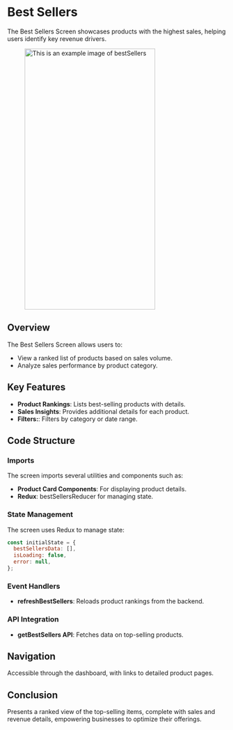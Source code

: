 
# Best Sellers

The Best Sellers Screen showcases products with the highest sales, helping users identify key revenue drivers.

<figure> <img src="/img/inventory/bestSellers.png" alt="This is an example image  of bestSellers" width="300" height="600" /></figure>

## Overview

The Best Sellers Screen allows users to:

- View a ranked list of products based on sales volume.
- Analyze sales performance by product category.

## Key Features

- **Product Rankings**:  Lists best-selling products with details.
- **Sales Insights**: Provides additional details for each product.
- **Filters:**: Filters by category or date range.

## Code Structure

### Imports

The screen imports several utilities and components such as:

- **Product Card Components**: For displaying product details.
- **Redux**: bestSellersReducer for managing state.

### State Management

The screen uses Redux to manage state:

```javascript
const initialState = {
  bestSellersData: [],
  isLoading: false,
  error: null,
};
```
### Event Handlers

- **refreshBestSellers**: Reloads product rankings from the backend.

### API Integration

- **getBestSellers API**: Fetches data on top-selling products.

## Navigation

Accessible through the dashboard, with links to detailed product pages.

## Conclusion

Presents a ranked view of the top-selling items, complete with sales and revenue details, empowering businesses to optimize their offerings.





